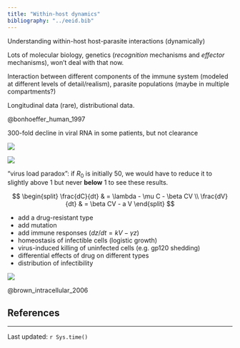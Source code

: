 ```yaml
---
title: "Within-host dynamics"
bibliography: "../eeid.bib"
---
```


Understanding within-host host-parasite interactions (dynamically)

Lots of molecular biology, genetics (*recognition* mechanisms and *effector* mechanisms), won't deal with that now.

Interaction between different components of the immune system (modeled at different levels of detail/realism), parasite populations (maybe in multiple compartments?)

Longitudinal data (rare), distributional data.

@bonhoeffer_human_1997

300-fold decline in viral RNA in some patients, but not clearance

![](pix/bonhoeffer_fig1.png)

![](pix/bonhoeffer_fig2.png)

"virus load paradox": if $R_0$ is initially 50, we would have to reduce it to slightly above 1 but never **below** 1 to see these results.

$$
\begin{split}
\frac{dC}{dt} & = \lambda - \mu C - \beta CV \\
\frac{dV}{dt} & = \beta CV - a V
\end{split}
$$

- add a drug-resistant type
- add mutation
- add immune responses ($dz/dt = kV - \gamma z$)
- homeostasis of infectible cells (logistic growth)
- virus-induced killing of uninfected cells (e.g. gp120 shedding)
- differential effects of drug on different types
- distribution of infectibility


![](pix/bonhoeffer_fig3.png)

@brown_intracellular_2006

##  References
 
::: {#refs}
:::

---

Last updated: `r Sys.time()`
	

